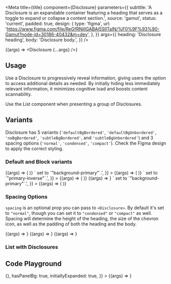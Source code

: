 

<Meta
  title={title}
  component={Disclosure}
  parameters={{
    subtitle:
      'A Disclosure is an expandable container featuring a heading that serves as a toggle to expand or collapse a content section.',
    source: 'gamut',
    status: 'current',
    padded: true,
    design: {
      type: 'figma',
      url:
        'https://www.figma.com/file/ReGfRNillGABAj5SlITalN/%F0%9F%93%90-Gamut?node-id=30186-40432&m=dev',
    },
  }}
  args={{
    heading: 'Disclosure heading',
    body: 'Disclosure body.',
  }}
/>

<Story name="Disclosure">{(args) => <Disclosure {...args} />}</Story>

## Usage

Use a Disclosure to progressively reveal information, giving users the option to access additional details as needed. By initially hiding less immediately relevant information, it minimizes cognitive load and boosts content scannability.

Use the List component when presenting a group of Disclosures.

## Variants

Disclosure has 5 variants (`'defaultBgBordered'`, `'defaultBgUnbordered'`, `'noBgBordered'`, `'subtleBgBordered'`, and `'subtleBgUnbordered'`) and 3 spacing options (`'normal'`, `'condensed'`, `'compact'`). Check the Figma design to apply the correct styling.

### Default and Block variants

<Canvas>
  <Story
    name="defaultBgBordered"
    args={{
      heading: 'defaultBgBordered',
      body: 'Notice the border and it uses `background`',
    }}
  >
    {(args) => (
      <Background bg="background-primary">
        <Disclosure {...args} />
      </Background>
    )}
  </Story>
</Canvas>

<Canvas>
  <Story
    name="subtleBgBordered"
    args={{
      variant: 'subtleBgBordered',
      heading: 'subtleBgBordered',
      body:
        'Notice the border and it uses `background-selected`. For this example there is a `<Background>` set to `"background-primary"`.',
    }}
  >
    {(args) => (
      <Background bg="background-primary">
        <Disclosure {...args} />
      </Background>
    )}
  </Story>
</Canvas>

<Canvas>
  <Story
    name="noBgBordered"
    args={{
      variant: 'noBgBordered',
      heading: 'noBgBordered',
      body:
        'Notice the border and it uses `background-current` to inherit the existing background color. For this example there is a `<Background>` set to `"primary-inverse"`.',
    }}
  >
    {(args) => (
      <Background bg="primary-inverse">
        <Disclosure {...args} />
      </Background>
    )}
  </Story>
</Canvas>

<Canvas>
  <Story
    name="defaultBgUnbordered"
    args={{
      variant: 'defaultBgUnbordered',
      heading: 'Block variant',
      body: 'Notice the LACK of border and it uses `background`',
    }}
  >
    {(args) => <Disclosure {...args} />}
  </Story>
</Canvas>

<Canvas>
  <Story
    name="subtleBgUnbordered"
    args={{
      variant: 'subtleBgUnbordered',
      heading: 'subtleBgUnbordered',
      body:
        'Notice the LACK of border and it uses `background-selected`. For this example there is a `<Background>` set to `"background-primary"`.',
    }}
  >
    {(args) => (
      <Background bg="background-primary">
        <Disclosure {...args} />
      </Background>
    )}
  </Story>
</Canvas>

### Spacing Options

`spacing` is an optional prop you can pass to `<Disclosure>`. By default it's set to `"normal"`, though you can set it to `"condensed"` or `"compact"` as well. Spacing will determine the height of the heading, the size of the chevron icon, as well as the padding of both the heading and the body.

<Canvas>
  <Story
    name="Normal spacing"
    args={{
      heading: 'Normal spacing',
      body:
        'Lorem ipsum dolor sit amet consectetur. Ut consectetur adipiscing a donec sed volutpat. Tempor risus rhoncus quisque vel sit mattis. Accumsan vel posuere tortor sit mattis augue congue sit.',
    }}
  >
    {(args) => <Disclosure {...args} />}
  </Story>
</Canvas>

<Canvas>
  <Story
    name="Condensed spacing"
    args={{
      heading: 'Condensed spacing',
      body:
        'Lorem ipsum dolor sit amet consectetur. Ut consectetur adipiscing a donec sed volutpat. Tempor risus rhoncus quisque vel sit mattis. Accumsan vel posuere tortor sit mattis augue congue sit.',
      spacing: 'condensed',
    }}
  >
    {(args) => <Disclosure {...args} />}
  </Story>
</Canvas>

<Canvas>
  <Story
    name="Compact spacing"
    args={{
      heading: 'Compact spacing',
      body:
        'Lorem ipsum dolor sit amet consectetur. Ut consectetur adipiscing a donec sed volutpat. Tempor risus rhoncus quisque vel sit mattis. Accumsan vel posuere tortor sit mattis augue congue sit.',
      spacing: 'compact',
    }}
  >
    {(args) => <Disclosure {...args} />}
  </Story>
</Canvas>

### List with Disclosures

<Canvas>
  <Story name="List example">
    <ListDisclosureExample />
  </Story>
</Canvas>

## Code Playground

<Canvas>
  <Story
    name="Disclosure Playground"
    args={{
      heading: "All the fixin's",
      body: ConstrainedText,
      overline: 'overline is text-secondary and fontFamily: accent',
      subheading: 'subheading is text-secondary',
      ctaText: 'Optional button - must include a callback!',
      ctaCallback: () => {},
      hasPanelBg: true,
      initiallyExpanded: true,
    }}
  >
    {(args) => <Disclosure {...args} />}
  </Story>
</Canvas>

<PropsTable story="Disclosure Playground" />
